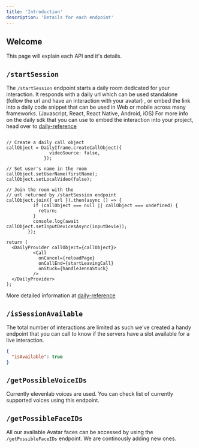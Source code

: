 ```yaml
---
title: 'Introduction'
description: 'Details for each endpoint'
---
```



## Welcome

This page will explain each API and it's details.

## `/startSession`

The `/startSession` endpoint starts a daily room dedicated for your interaction. 
It responds with a daily url which can be used standalone (follow the url and have an interaction with your avatar)
, or embed the link into a daily code snippet that can be used in Web or mobile across many frameworks. (Javascript, React, React Native, Android, iOS)
For more info on the daily sdk that you can use to embed the interaction into your project, head over to [daily-reference](https://docs.daily.co/guides/products/call-object)

```tsx React JS Example

// Create a daily call object
callObject = DailyIframe.createCallObject({
                videoSource: false,
              });

// Set user's name in the room
callObject.setUserName(firstName);
callObject.setLocalVideo(false);

// Join the room with the 
// url returned by /startSession endpoint
callObject.join({ url }).then(async () => {
          if (callObject === null || callObject === undefined) {
            return;
          }
          console.log(await callObject.setInputDevicesAsync(inputDevie));
        });
        
return (
  <DailyProvider callObject={callObject}>
          <Call
            onCancel={reloadPage}
            onCallEnd={startLeavingCall}
            onStuck={handleJennaStuck}
          />
  </DailyProvider>
);
```

More detailed information at [daily-reference](https://docs.daily.co/guides/products/call-object)


## `/isSessionAvailable`

The total number of interactions are limited as such we've created a handy endpoint that you can call to know if the servers have a slot available
for a live interaction.

```json Example Response
{
  "isAvailable": true
}
```

## `/getPossibleVoiceIDs`

Currently elevenlab voices are used. You can check list of currently supported voices using this endpoint.

## `/getPossibleFaceIDs`

All our available Avatar faces can be accessed by using the `/getPossibleFaceIDs` endpoint. 
We are continously adding new ones.
